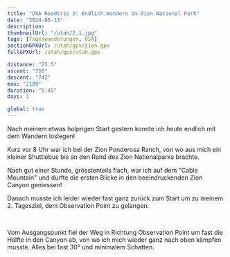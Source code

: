```yaml
---
title: "USA Roadtrip 2: Endlich Wandern im Zion National Park"
date: "2024-05-13"
description:
thumbnailUrl: "/utah/2.1.jpg"
tags: [Tageswanderungen, USA]
sectionGPXUrl: /utah/gpx/zion.gpx
fullGPXUrl: /utah/gpx/utah.gpx

distance: "25.5"
ascent: "750"
descent: "742"
max: "2109"
duration: "5:45"
days: 1

global: true
---
```


Nach meinem etwas holprigen Start gestern konnte ich heute endlich mit dem Wandern loslegen!

Kurz vor 8 Uhr war ich bei der Zion Ponderosa Ranch, von wo aus mich ein kleiner Shuttlebus bis an den Rand des Zion Nationalparks brachte. 

Nach gut einer Stunde, grösstenteils flach, war ich auf dem "Cable Mountain" und durfte die ersten Blicke in den beeindruckenden Zion Canyon geniessen!

Danach musste ich leider wieder fast ganz zurück zum Start um zu meinem 2. Tagesziel, dem Observation Point zu gelangen.

<Img imageUrl="/utah/2.1.jpg" description="Zion Canyon vom Cable Mountain aus. Ganz rechts oben im Bild: Observation Point" />
<Img imageUrl="/utah/2.2.jpg" description="Auf dem Weg zurück: Klapperschlange!" />

Vom Ausgangspunkt fiel der Weg in Richtung Observation Point um fast die Hälfte in den Canyon ab, von wo ich mich wieder ganz nach oben kämpfen musste. Alles bei fast 30° und minimalem Schatten.

<Img imageUrl="/utah/2.3.jpg" description="Blick von einem Seiten-Canyon in den Haupt-Canyon" />
<Img imageUrl="/utah/2.4.jpg" description="Wieder fast ganz oben, links im Bild: Cable Mountain" />
<Img imageUrl="/utah/2.5.jpg" description="Das Panorama vom Observation Point" />
        
                
<Img imageUrl="/utah/2.6.jpg" description="Kleine, herzige Chipmunks, welche sich offensichtlich gewöhnt sind, gefüttert zu werden" />
<Img imageUrl="/utah/2.7.jpg" description="Mit etwas Hilfe von anderen Wanderern: Mal ein Foto mit mir drauf" />
